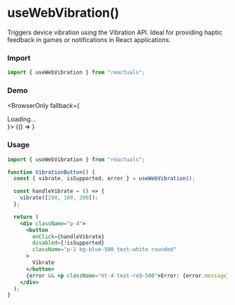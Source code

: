 # useWebVibration()

Triggers device vibration using the Vibration API. Ideal for providing haptic feedback in games or notifications in React applications.

### Import

```jsx
import { useWebVibration } from "reactuals";
```

### Demo


<BrowserOnly fallback={<div>Loading...</div>}>
  {() => <UseWebVibrationExample />}
</BrowserOnly>

### Usage

```jsx
import { useWebVibration } from "reactuals";

function VibrationButton() {
  const { vibrate, isSupported, error } = useWebVibration();

  const handleVibrate = () => {
    vibrate([200, 100, 200]);
  };

  return (
    <div className="p-4">
      <button
        onClick={handleVibrate}
        disabled={!isSupported}
        className="p-2 bg-blue-500 text-white rounded"
      >
        Vibrate
      </button>
      {error && <p className="mt-4 text-red-500">Error: {error.message}</p>}
    </div>
  );
}
```
